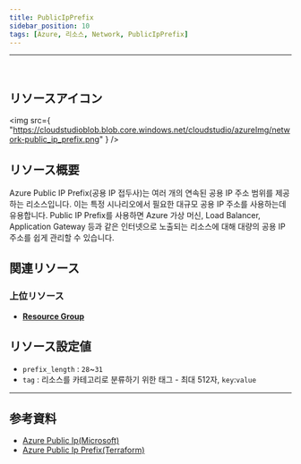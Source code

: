 ```yaml
---
title: PublicIpPrefix
sidebar_position: 10
tags: [Azure, 리소스, Network, PublicIpPrefix]
---
```


<hr />
<br />

## リソースアイコン

<img
    src={
        "https://cloudstudioblob.blob.core.windows.net/cloudstudio/azureImg/network-public_ip_prefix.png"
    }
/>

## リソース概要

Azure Public IP Prefix(공용 IP 접두사)는 여러 개의 연속된 공용 IP 주소 범위를 제공하는 리소스입니다.
이는 특정 시나리오에서 필요한 대규모 공용 IP 주소를 사용하는데 유용합니다.
Public IP Prefix를 사용하면 Azure 가상 머신, Load Balancer, Application Gateway 등과 같은
인터넷으로 노출되는 리소스에 대해 대량의 공용 IP 주소를 쉽게 관리할 수 있습니다.

## 関連リソース

### 上位リソース

-   [**Resource Group**](https://docs.cstudio.app/docs/resource/azure/Base/ResourceGroup)

## リソース設定値

-   `prefix_length` : `28`~`31`
-   `tag` : 리소스를 카테고리로 분류하기 위한 태그 - 최대 512자, `key`:`value`

---

## 参考資料

-   [Azure Public Ip(Microsoft)](https://learn.microsoft.com/ko-kr/azure/virtual-network/ip-services/public-ip-addresses)
-   [Azure Public Ip Prefix(Terraform)](https://registry.terraform.io/providers/hashicorp/azurerm/latest/docs/resources/public_ip_prefix)
